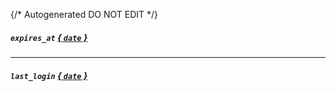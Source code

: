 {/* Autogenerated DO NOT EDIT  */}
##### `expires_at` [*{ `date` }*](https://docs.python.org/3/library/datetime.html#date-objects)

---
##### `last_login` [*{ `date` }*](https://docs.python.org/3/library/datetime.html#date-objects)


